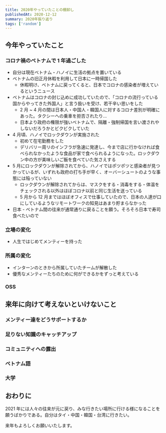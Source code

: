 ```yaml
---
title: 2020年やっていたことの棚卸し
publishedAt: 2020-12-12
summary: 2020年振り返り
tags: ['random']
---
```


## 今年やっていたこと

### コロナ禍のベトナムで 1 年過ごした

- 自分は現在ベトナム・ハノイに生活の拠点を置いている
- ベトナムの旧正月休暇を利用して日本に一時帰国した
  - 休暇明け、ベトナムに戻ってくると、日本でコロナの感染者が増えているというニュース
- ベトナムはコロナの封じ込めに成功していたので、「コロナの流行っている国からやってきた外国人」と言う扱いを受け、若干辛い思いをした
  - 2 月 ~ 4 月の間は日本人・中国人・韓国人に対するコロナ差別が明確にあった。タクシーへの乗車を拒否されたり...
  - 日本より政府の権限が強いベトナムで、隔離・強制帰国を言い渡されやしないだろうかとビクビクしていた
- 4 月頃、ハノイでロックダウンが実施された
  - 初めて在宅勤務をした
  - デリバリー周リのインフラが急速に発達し、今まで店に行かなければ食べられなかったような食品が家で食べられるようになった。ロックダウン中の方が美味しいご飯を食べていた気さえする
- 5 月にロックダウンが解除されてから、ハノイではポツポツと感染者が見つかっているが、いずれも政府の打ち手が早く、オーバーシュートのような事態には陥っていない
  - ロックダウンが解除されてからは、マスクをする・消毒をする・体温をチェックされる以外はほぼコロナ以前と同じ生活を送っている
  - 5 月から 12 月まではほぼオフィスで仕事していたので、日本の人達が口にしているようなリモートワークの知見はあまり貯まらなかった
- 日本 - ベトナム間の往来が通常通りに戻ることを願う。そろそろ日本で寿司食べたいので

### 立場の変化

- 人生ではじめてメンティーを持った

### 所属の変化

- インターンのときから所属していたチームが解散した
- 優秀なメンティーたちのために何ができるかをずっと考えている

### OSS

## 来年に向けて考えないといけないこと

### メンティー達をどうサポートするか

### 足りない知識のキャッチアップ

### コミュニティへの露出

### ベトナム語

### 大学

## おわりに

2021 年には人々の往来が元に戻り、みな行きたい場所に行ける様になることを願うばかりである。自分はタイ・中国・韓国・台湾に行きたい。

来年もよろしくお願いいたします。

